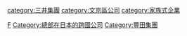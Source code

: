 {{Commonscat|Toyota}}

[[Category:日本汽車公司|F]]
[[category:三井集團|category:三井集團]]
[[category:文京區公司|category:文京區公司]]
[[category:家族式企業|category:家族式企業]]
[[Category:總部在日本的跨國公司|Category:總部在日本的跨國公司]]
[[Category:豐田集團|Category:豐田集團]]
